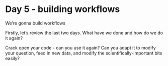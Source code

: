 # Day 5 - building workflows

We're gonna build workflows

Firstly, let's review the last two days.
What have we done and how do we do it again?

<!-- exercise -->

Crack open your code - can you use it again?
Can you adapt it to modify your question, feed in new data,
and modify the scientifically-important bits easily?
